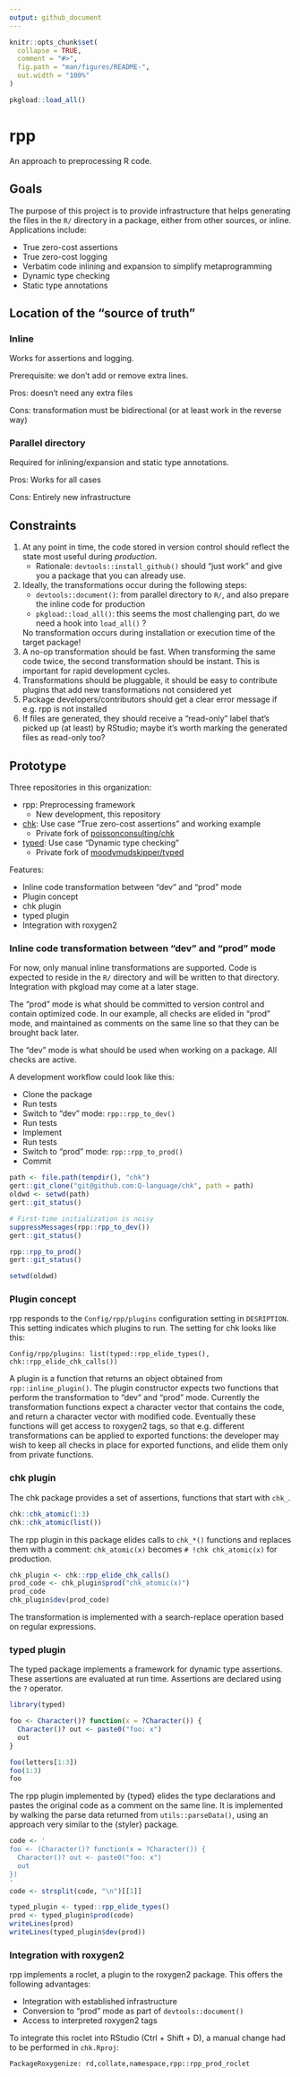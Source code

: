 ```yaml
---
output: github_document
---
```


<!-- README.md is generated from README.Rmd. Please edit that file -->

```r
knitr::opts_chunk$set(
  collapse = TRUE,
  comment = "#>",
  fig.path = "man/figures/README-",
  out.width = "100%"
)

pkgload::load_all()
```

# rpp

<!-- badges: start -->
<!-- badges: end -->

An approach to preprocessing R code.

## Goals

The purpose of this project is to provide infrastructure that helps generating the files in the `R/` directory in a package, either from other sources, or inline.
Applications include:

- True zero-cost assertions
- True zero-cost logging
- Verbatim code inlining and expansion to simplify metaprogramming
- Dynamic type checking
- Static type annotations

## Location of the "source of truth"

### Inline

Works for assertions and logging.

Prerequisite: we don't add or remove extra lines.

Pros: doesn't need any extra files

Cons: transformation must be bidirectional (or at least work in the reverse way)

### Parallel directory

Required for inlining/expansion and static type annotations.

Pros: Works for all cases

Cons: Entirely new infrastructure

## Constraints

1. At any point in time, the code stored in version control should reflect the state most useful during *production*.
    - Rationale: `devtools::install_github()` should "just work" and give you a package that you can already use.
3. Ideally, the transformations occur during the following steps:
    - `devtools::document()`: from parallel directory to `R/`, and also prepare the inline code for production
    - `pkgload::load_all()`: this seems the most challenging part, do we need a hook into `load_all()` ?

    No transformation occurs during installation or execution time of the target package!
3. A no-op transformation should be fast.
    When transforming the same code twice, the second transformation should be instant.
    This is important for rapid development cycles.
4. Transformations should be pluggable, it should be easy to contribute plugins that add new transformations not considered yet
5. Package developers/contributors should get a clear error message if e.g. rpp is not installed
6. If files are generated, they should receive a "read-only" label that's picked up (at least) by RStudio; maybe it's worth marking the generated files as read-only too?

## Prototype

Three repositories in this organization:

- rpp: Preprocessing framework
    - New development, this repository
- [chk](https://github.com/Q-language/chk): Use case "True zero-cost assertions" and working example
    - Private fork of [poissonconsulting/chk](https://github.com/poissonconsulting/chk)
- [typed](https://github.com/Q-language/typed): Use case "Dynamic type checking"
    - Private fork of [moodymudskipper/typed](https://github.com/moodymudskipper/typed)

Features:

- Inline code transformation between "dev" and "prod" mode
- Plugin concept
- chk plugin
- typed plugin
- Integration with roxygen2

### Inline code transformation between "dev" and "prod" mode

For now, only manual inline transformations are supported.
Code is expected to reside in the `R/` directory and will be written to that directory.
Integration with pkgload may come at a later stage.

The "prod" mode is what should be committed to version control and contain optimized code.
In our example, all checks are elided in "prod" mode, and maintained as comments on the same line so that they can be brought back later.

The "dev" mode is what should be used when working on a package.
All checks are active.

A development workflow could look like this:

- Clone the package
- Run tests
- Switch to "dev" mode: `rpp::rpp_to_dev()`
- Run tests
- Implement
- Run tests
- Switch to "prod" mode: `rpp::rpp_to_prod()`
- Commit

```r
path <- file.path(tempdir(), "chk")
gert::git_clone("git@github.com:Q-language/chk", path = path)
oldwd <- setwd(path)
gert::git_status()

# First-time initialization is noisy
suppressMessages(rpp::rpp_to_dev())
gert::git_status()

rpp::rpp_to_prod()
gert::git_status()

setwd(oldwd)
```

### Plugin concept

rpp responds to the `Config/rpp/plugins` configuration setting in `DESRIPTION`.
This setting indicates which plugins to run.
The setting for chk looks like this:

```
Config/rpp/plugins: list(typed::rpp_elide_types(), chk::rpp_elide_chk_calls())
```

A plugin is a function that returns an object obtained from `rpp::inline_plugin()`.
The plugin constructor expects two functions that perform the transformation to "dev" and "prod" mode.
Currently the transformation functions expect a character vector that contains the code, and return a character vector with modified code.
Eventually these functions will get access to roxygen2 tags, so that e.g. different transformations can be applied to exported functions: the developer may wish to keep all checks in place for exported functions, and elide them only from private functions.

### chk plugin

The chk package provides a set of assertions, functions that start with `chk_`.

```r
chk::chk_atomic(1:3)
chk::chk_atomic(list())
```

The rpp plugin in this package elides calls to `chk_*()` functions and replaces them with a comment: `chk_atomic(x)` becomes `# !chk chk_atomic(x)` for production.

```r
chk_plugin <- chk::rpp_elide_chk_calls()
prod_code <- chk_plugin$prod("chk_atomic(x)")
prod_code
chk_plugin$dev(prod_code)
```

The transformation is implemented with a search-replace operation based on regular expressions.

### typed plugin

The typed package implements a framework for dynamic type assertions.
These assertions are evaluated at run time.
Assertions are declared using the `?` operator.

```r
library(typed)

foo <- Character()? function(x = ?Character()) {
  Character()? out <- paste0("foo: x")
  out
}

foo(letters[1:3])
foo(1:3)
foo
```

The rpp plugin implemented by {typed} elides the type declarations and pastes the original code as a comment on the same line.
It is implemented by walking the parse data returned from `utils::parseData()`, using an approach very similar to the {styler} package.

```r
code <- '
foo <- (Character()? function(x = ?Character()) {
  Character()? out <- paste0("foo: x")
  out
})
'
code <- strsplit(code, "\n")[[1]]

typed_plugin <- typed::rpp_elide_types()
prod <- typed_plugin$prod(code)
writeLines(prod)
writeLines(typed_plugin$dev(prod))
```

### Integration with roxygen2

rpp implements a roclet, a plugin to the roxygen2 package.
This offers the following advantages:

- Integration with established infrastructure
- Conversion to "prod" mode as part of `devtools::document()`
- Access to interpreted roxygen2 tags

To integrate this roclet into RStudio (Ctrl + Shift + D), a manual change had to be performed in `chk.Rproj`:

```
PackageRoxygenize: rd,collate,namespace,rpp::rpp_prod_roclet
```
